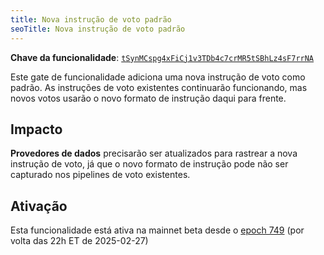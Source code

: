 ```yaml
---
title: Nova instrução de voto padrão
seoTitle: Nova instrução de voto padrão
---
```


**Chave da funcionalidade**:
[`tSynMCspg4xFiCj1v3TDb4c7crMR5tSBhLz4sF7rrNA`](https://explorer.solana.com/address/tSynMCspg4xFiCj1v3TDb4c7crMR5tSBhLz4sF7rrNA)

Este gate de funcionalidade adiciona uma nova instrução de voto como padrão. As
instruções de voto existentes continuarão funcionando, mas novos votos usarão o
novo formato de instrução daqui para frente.

## Impacto

**Provedores de dados** precisarão ser atualizados para rastrear a nova
instrução de voto, já que o novo formato de instrução pode não ser capturado nos
pipelines de voto existentes.

## Ativação

Esta funcionalidade está ativa na mainnet beta desde o
[epoch 749](https://explorer.solana.com/epoch/748) (por volta das 22h ET de
2025-02-27)
